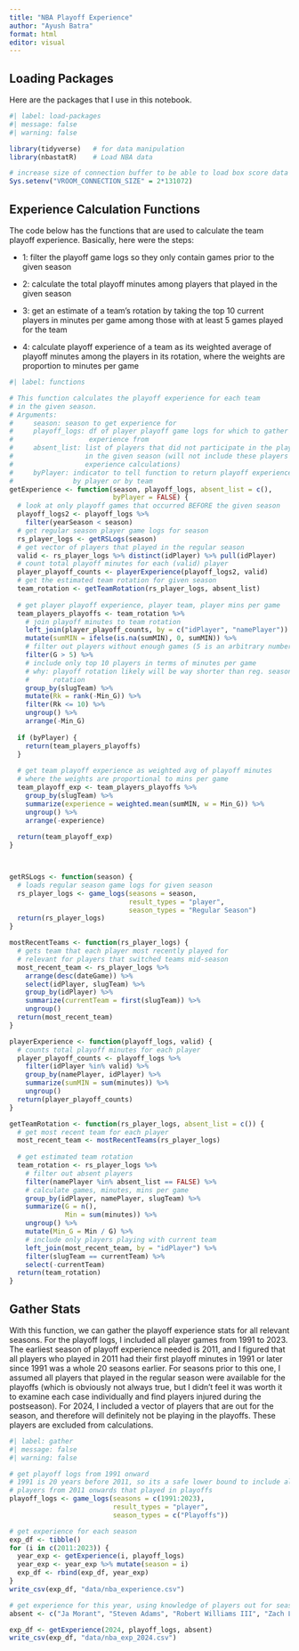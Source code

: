 ```yaml
---
title: "NBA Playoff Experience"
author: "Ayush Batra"
format: html
editor: visual
---
```


## Loading Packages

Here are the packages that I use in this notebook.

```r
#| label: load-packages
#| message: false
#| warning: false

library(tidyverse)   # for data manipulation
library(nbastatR)    # Load NBA data

# increase size of connection buffer to be able to load box score data
Sys.setenv("VROOM_CONNECTION_SIZE" = 2*131072)
```

## Experience Calculation Functions

The code below has the functions that are used to calculate the team playoff experience. Basically, here were the steps:

-   1: filter the playoff game logs so they only contain games prior to the given season

-   2: calculate the total playoff minutes among players that played in the given season

-   3: get an estimate of a team's rotation by taking the top 10 current players in minutes per game among those with at least 5 games played for the team

-   4: calculate playoff experience of a team as its weighted average of playoff minutes among the players in its rotation, where the weights are proportion to minutes per game

```r
#| label: functions

# This function calculates the playoff experience for each team
# in the given season. 
# Arguments:
#     season: season to get experience for
#     playoff_logs: df of player playoff game logs for which to gather
#                   experience from
#     absent_list: list of players that did not participate in the playoffs
#                  in the given season (will not include these players in
#                  experience calculations)
#     byPlayer: indicator to tell function to return playoff experience
#               by player or by team
getExperience <- function(season, playoff_logs, absent_list = c(),
                          byPlayer = FALSE) {
  # look at only playoff games that occurred BEFORE the given season
  playoff_logs2 <- playoff_logs %>%
    filter(yearSeason < season)
  # get regular season player game logs for season
  rs_player_logs <- getRSLogs(season)
  # get vector of players that played in the regular season
  valid <- rs_player_logs %>% distinct(idPlayer) %>% pull(idPlayer)
  # count total playoff minutes for each (valid) player
  player_playoff_counts <- playerExperience(playoff_logs2, valid)
  # get the estimated team rotation for given season
  team_rotation <- getTeamRotation(rs_player_logs, absent_list)
  
  # get player playoff experience, player team, player mins per game
  team_players_playoffs <- team_rotation %>%
    # join playoff minutes to team rotation
    left_join(player_playoff_counts, by = c("idPlayer", "namePlayer")) %>%
    mutate(sumMIN = ifelse(is.na(sumMIN), 0, sumMIN)) %>%
    # filter out players without enough games (5 is an arbitrary number)
    filter(G > 5) %>%
    # include only top 10 players in terms of minutes per game 
    # why: playoff rotation likely will be way shorter than reg. season 
    #      rotation
    group_by(slugTeam) %>%
    mutate(Rk = rank(-Min_G)) %>%
    filter(Rk <= 10) %>%
    ungroup() %>%
    arrange(-Min_G)
  
  if (byPlayer) {
    return(team_players_playoffs)
  }
  
  # get team playoff experience as weighted avg of playoff minutes
  # where the weights are proportional to mins per game
  team_playoff_exp <- team_players_playoffs %>%
    group_by(slugTeam) %>%
    summarize(experience = weighted.mean(sumMIN, w = Min_G)) %>%
    ungroup() %>%
    arrange(-experience)
  
  return(team_playoff_exp)
}



getRSLogs <- function(season) {
  # loads regular season game logs for given season
  rs_player_logs <- game_logs(seasons = season,
                              result_types = "player",
                              season_types = "Regular Season")
  return(rs_player_logs)
}

mostRecentTeams <- function(rs_player_logs) {
  # gets team that each player most recently played for
  # relevant for players that switched teams mid-season
  most_recent_team <- rs_player_logs %>%
    arrange(desc(dateGame)) %>%
    select(idPlayer, slugTeam) %>%
    group_by(idPlayer) %>%
    summarize(currentTeam = first(slugTeam)) %>%
    ungroup()
  return(most_recent_team)
}

playerExperience <- function(playoff_logs, valid) {
  # counts total playoff minutes for each player
  player_playoff_counts <- playoff_logs %>%
    filter(idPlayer %in% valid) %>%
    group_by(namePlayer, idPlayer) %>%
    summarize(sumMIN = sum(minutes)) %>%
    ungroup() 
  return(player_playoff_counts)
}

getTeamRotation <- function(rs_player_logs, absent_list = c()) {
  # get most recent team for each player
  most_recent_team <- mostRecentTeams(rs_player_logs)
  
  # get estimated team rotation
  team_rotation <- rs_player_logs %>%
    # filter out absent players
    filter(namePlayer %in% absent_list == FALSE) %>%
    # calculate games, minutes, mins per game 
    group_by(idPlayer, namePlayer, slugTeam) %>%
    summarize(G = n(),
              Min = sum(minutes)) %>%
    ungroup() %>%
    mutate(Min_G = Min / G) %>%
    # include only players playing with current team
    left_join(most_recent_team, by = "idPlayer") %>%
    filter(slugTeam == currentTeam) %>%
    select(-currentTeam)
  return(team_rotation)
}

```

## Gather Stats

With this function, we can gather the playoff experience stats for all relevant seasons. For the playoff logs, I included all player games from 1991 to 2023. The earliest season of playoff experience needed is 2011, and I figured that all players who played in 2011 had their first playoff minutes in 1991 or later since 1991 was a whole 20 seasons earlier. For seasons prior to this one, I assumed all players that played in the regular season were available for the playoffs (which is obviously not always true, but I didn't feel it was worth it to examine each case individually and find players injured during the postseason). For 2024, I included a vector of players that are out for the season, and therefore will definitely not be playing in the playoffs. These players are excluded from calculations.

```r
#| label: gather
#| message: false
#| warning: false

# get playoff logs from 1991 onward
# 1991 is 20 years before 2011, so its a safe lower bound to include all
# players from 2011 onwards that played in playoffs
playoff_logs <- game_logs(seasons = c(1991:2023),
                          result_types = "player",
                          season_types = c("Playoffs"))

# get experience for each season
exp_df <- tibble()
for (i in c(2011:2023)) {
  year_exp <- getExperience(i, playoff_logs)
  year_exp <- year_exp %>% mutate(season = i)
  exp_df <- rbind(exp_df, year_exp)
}
write_csv(exp_df, "data/nba_experience.csv")

# get experience for this year, using knowledge of players out for season
absent <- c("Ja Morant", "Steven Adams", "Robert Williams III", "Zach LaVine")

exp_df <- getExperience(2024, playoff_logs, absent)
write_csv(exp_df, "data/nba_exp_2024.csv")

```

